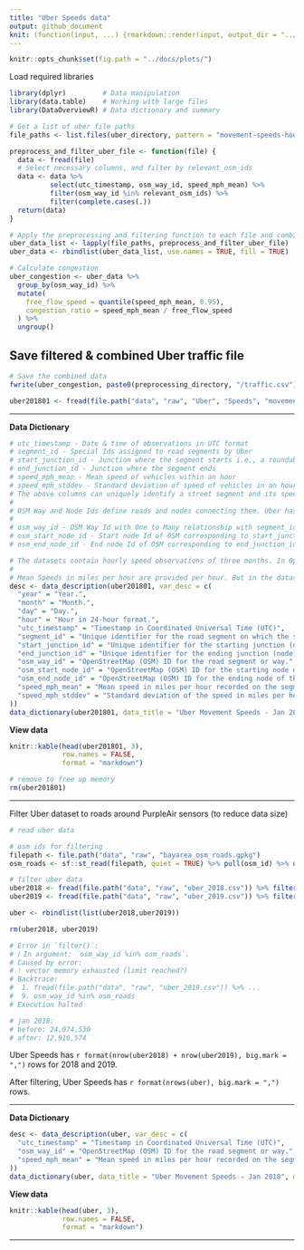 ```yaml
---
title: "Uber Speeds data"
output: github_document
knit: (function(input, ...) {rmarkdown::render(input, output_dir = "../docs", )})
---
```


```r
knitr::opts_chunk$set(fig.path = "../docs/plots/")
```

Load required libraries

```r
library(dplyr)         # Data manipulation
library(data.table)    # Working with large files
library(DataOverviewR) # Data dictionary and summary
```

```r
# Get a list of uber file paths
file_paths <- list.files(uber_directory, pattern = "movement-speeds-hourly-san-francisco-.*.csv", full.names = TRUE)

preprocess_and_filter_uber_file <- function(file) {
  data <- fread(file)
  # Select necessary columns, and filter by relevant_osm_ids
  data <- data %>% 
          select(utc_timestamp, osm_way_id, speed_mph_mean) %>%
          filter(osm_way_id %in% relevant_osm_ids) %>%
          filter(complete.cases(.))
  return(data)
}

# Apply the preprocessing and filtering function to each file and combine
uber_data_list <- lapply(file_paths, preprocess_and_filter_uber_file)
uber_data <- rbindlist(uber_data_list, use.names = TRUE, fill = TRUE)
```

```r
# Calculate congestion
uber_congestion <- uber_data %>%
  group_by(osm_way_id) %>%
  mutate(
    free_flow_speed = quantile(speed_mph_mean, 0.95),
    congestion_ratio = speed_mph_mean / free_flow_speed
  ) %>%
  ungroup()
```

## Save filtered & combined Uber traffic file
```r
# Save the combined data
fwrite(uber_congestion, paste0(preprocessing_directory, "/traffic.csv"))
```


```r
uber201801 <- fread(file.path("data", "raw", "Uber", "Speeds", "movement-speeds-hourly-san-francisco-2018-1.csv"))
```

---

**Data Dictionary**

```r
# utc_timestamp - Date & time of observations in UTC format
# segment_id - Special Ids assigned to road segments by Uber
# start_junction_id - Junction where the segment starts i.e., a roundabout
# end_junction_id - Junction where the segment ends
# speed_mph_mean - Mean speed of vehicles within an hour
# speed_mph_stddev - Standard deviation of speed of vehicles in an hour
# The above columns can uniquely identify a street segment and its speed. However, since the segments and junctions correspond to Uber's internal identification models. There also exists Open Street Map (OSM) Ids, that correspond to OSM Way Id and OSM Node Id respectively.
# 
# OSM Way and Node Ids define roads and nodes connecting them. Uber has its own implementation of road structures because speeds can vary a lot within a single OSM Way Id. That is why multiple Segment Ids correspond to a single OSM Way Id. Fortunately, OSM Ids are also provided in the same table
# 
# osm_way_id - OSM Way Id with One to Many relationship with segment_id
# osm_start_node_id - Start node Id of OSM corresponding to start_junction_id
# osm_end_node_id - End node Id of OSM corresponding to end_junction_id

# The datasets contain hourly speed observations of three months. In Open Street Map (OSM), a way defines a line connecting two nodes e.g., a street or a road. Whereas OSM nodes are the points in real world such as a junction. For the speed analysis, a street can be uniquely identified via osm_way_id, osm_start_node_id, and osm_end_node_id. Note that we need all three parameters to identify a street speed because a street can be one way or two way. In case of later, osm-way-id will be the same for both ways but their node ids would swap.
# 
# Mean Speeds in miles per hour are provided per hour. But in the dataset, their are missing values and data is not available for each hour.
desc <- data_description(uber201801, var_desc = c(
  "year" = "Year.",
  "month" = "Month.",
  "day" = "Day.",
  "hour" = "Hour in 24-hour format.",
  "utc_timestamp" = "Timestamp in Coordinated Universal Time (UTC)",
  "segment_id" = "Unique identifier for the road segment on which the speed is measured.",
  "start_junction_id" = "Unique identifier for the starting junction (node) of the road segment.",
  "end_junction_id" = "Unique identifier for the ending junction (node) of the road segment.",
  "osm_way_id" = "OpenStreetMap (OSM) ID for the road segment or way.",
  "osm_start_node_id" = "OpenStreetMap (OSM) ID for the starting node of the segment.",
  "osm_end_node_id" = "OpenStreetMap (OSM) ID for the ending node of the segment.",
  "speed_mph_mean" = "Mean speed in miles per hour recorded on the segment during the observation period.",
  "speed_mph_stddev" = "Standard deviation of the speed in miles per hour recorded on the segment during the observation period."
))
data_dictionary(uber201801, data_title = "Uber Movement Speeds - Jan 2018", descriptions = desc, hide = c("top_n", "NA_Percentage", "NA_Count", "n_unique"))
```

**View data**

```r
knitr::kable(head(uber201801, 3),
             row.names = FALSE,
             format = "markdown")

# remove to free up memory
rm(uber201801)
```

---

Filter Uber dataset to roads around PurpleAir sensors (to reduce data size)

```r
# read uber data

# osm ids for filtering
filepath <- file.path("data", "raw", "bayarea_osm_roads.gpkg")
osm_roads <- sf::st_read(filepath, quiet = TRUE) %>% pull(osm_id) %>% unique()

# filter uber data
uber2018 <- fread(file.path("data", "raw", "uber_2018.csv")) %>% filter(osm_way_id %in% osm_roads)
uber2019 <- fread(file.path("data", "raw", "uber_2019.csv")) %>% filter(osm_way_id %in% osm_roads)

uber <- rbindlist(list(uber2018,uber2019))

rm(uber2018, uber2019)

# Error in `filter()`:
# ℹ In argument: `osm_way_id %in% osm_roads`.
# Caused by error:
# ! vector memory exhausted (limit reached?)
# Backtrace:
#  1. fread(file.path("data", "raw", "uber_2019.csv")) %>% ...
#  9. osm_way_id %in% osm_roads
# Execution halted
```

```r
# jan 2018:
# before: 24,074,530
# after: 12,916,574
```

Uber Speeds has `r format(nrow(uber2018) + nrow(uber2019), big.mark = ",")` rows for 2018 and 2019.

After filtering, Uber Speeds has `r format(nrows(uber), big.mark = ",")` rows.

---

**Data Dictionary**

```r
desc <- data_description(uber, var_desc = c(
  "utc_timestamp" = "Timestamp in Coordinated Universal Time (UTC)",
  "osm_way_id" = "OpenStreetMap (OSM) ID for the road segment or way.",
  "speed_mph_mean" = "Mean speed in miles per hour recorded on the segment during the observation period."
))
data_dictionary(uber, data_title = "Uber Movement Speeds - Jan 2018", descriptions = desc, hide = c("top_n", "NA_Percentage", "NA_Count", "n_unique"))
```

**View data**

```r
knitr::kable(head(uber, 3),
             row.names = FALSE,
             format = "markdown")
```

---
